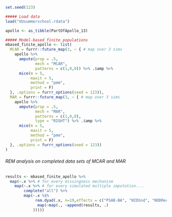 ```r
set.seed(123)
```


```r
##### Load data
load("UUsummerschool.rdata")

apollo <- as_tibble(PartOfApollo_13)
```


```r
##### Model-based finite populations
mbased_finite_apollo <- list(
  MCAR = furrr::future_map(3, ~ { # map over 3 sims
    apollo %>% 
      ampute(prop = .5, 
             mech = "MCAR",
             patterns = c(1,0,0)) %>% .$amp %>%
      mice(m = 5, 
           maxit = 5,
           method = "pmm",
           print = F)
  }, .options = furrr_options(seed = 123)),
  MAR = furrr::future_map(3, ~ { # map over 3 sims
    apollo %>% 
      ampute(prop = .5, 
             mech = "MAR", 
             patterns = c(1,0,0),
             type = "RIGHT") %>% .$amp %>% 
      mice(m = 5, 
           maxit = 5,
           method = "pmm",
           print = F)
  }, .options = furrr_options(seed = 123))
)
```
###### REM analysis on completed data sets of MCAR and MAR
```r
results <- mbased_finite_apollo %>% 
  map(~.x %>% # for every missingness mechanism
    map(~.x %>% # for every simulated multiple imputation....
        complete("all") %>%
        map(~.x %$%
             rem.dyad(.x, n=19,effects = c("PSAB-BA", "NIDSnd", "NODRec"), ordinal = TRUE, hessian = TRUE) %>%
              map(~map(., ~append(results, .)
            )))))
```
